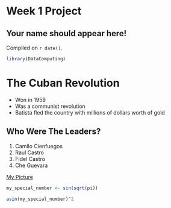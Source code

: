 # Week 1 Project  

## Your name should appear here!

<!-- leave this material as is -->
Compiled on `r date()`.

```r
library(DataComputing)
```
<!-- put your content after this line -->

# The Cuban Revolution
* Won in 1959
* Was a communist revolution
* Batista fled the country with millions of dollars worth of gold

## Who Were The Leaders?
1. Camilo Cienfuegos
2. Raul Castro
3. Fidel Castro
4. Che Guevara

[My Picture](https://upload.wikimedia.org/wikipedia/commons/4/47/CheyFidel.jpg)




```r
my_special_number <- sin(sqrt(pi))


```
```r
asin(my_special_number)^2

```

